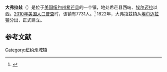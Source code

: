 {{Infobox settlement
|official_name            = 大弗拉兹
|settlement_type          = 镇
|nickname                 = 
|motto                    =

<!-- Images -->
|image_skyline            = 
|imagesize                = 
|image_caption            = 
|image_flag               = 
|image_seal               =

<!-- Maps -->
|pushpin_map              = USA New York <!--required to use image on next line-->
|pushpin_label            = 大弗拉兹
|pushpin_image            = New York Locator Map with US.PNG
|pushpin_label_position   = 
|pushpin_map_caption      =
|pushpin_mapsize          =
|image_map                = 
|mapsize                  = 
|map_caption              = 
|image_map1               = 
|mapsize1                 = 
|map_caption1             =

<!-- Location -->
|latd  = 42 |latm  = 08 |lats  = 37 |latNS  = N 
|longd = 76 |longm = 55 |longs = 57 |longEW = W 
|coordinates_region       = US-NY
|coordinates_display      = inline,title
|coordinates_footnotes    = 
|subdivision_type         = [[国家|国家]]
|subdivision_name         = [[美国|美国]]
|subdivision_type1        = [[美国行政区划|州]]
|subdivision_name1        = [[纽约州|纽约州]]
|subdivision_type2        = [[纽约州行政区划|县]]
|subdivision_name2        = [[希芒县_(纽约州)|希芒县]]
|government_footnotes     = 
|government_type          = 
|established_title        = 
|established_date         =

<!-- Area -->
|unit_pref                = Imperial
|area_footnotes           = 
|area_magnitude           = 
|area_total_km2           = 116.7
|area_land_km2            = 115.2
|area_water_km2           = 1.5
|area_total_sq_mi         = 
|area_land_sq_mi          = 
|area_water_sq_mi         =

<!-- Elevation -->
|elevation_footnotes      = 
|elevation_m              = 
|elevation_ft             = 910

<!-- Population -->
|population_as_of         = [[2010年美国人口普查|2010]]
|population_footnotes     = 
|population_total         = 7731
|population_density_km2   = 67.1
|population_density_sq_mi = 

<!-- General information -->
|timezone                 = [[美国东部时间|EST]]
|utc_offset               = -5
|timezone_DST             = EDT
|utc_offset_DST           = -4

<!-- Area/postal codes & others -->
|postal_code_type         = [[美国邮政编码|邮政编码]]
|postal_code              = 14814
|area_code                = 
|website                  = {{URL|www.bigflatsny.gov}}
|footnotes                = 
}}
'''大弗拉兹'''（{{lang-en|Big Flats}}）是位于[[美国|美国]][[纽约州|纽约州]][[希芒县_(纽约州)|希芒县]]的一个镇，地处希芒县西端、[[埃尔迈拉_(纽约州)|埃尔迈拉]]以西。[[2010年美国人口普查|2010年美国人口普查]]时，该镇有7731人。<ref name>{{cite web|url=http://factfinder2.census.gov|publisher=[[United_States_Census_Bureau|United States Census Bureau]]|title=American FactFinder|accessdate=2020-10-05|archive-date=2013-09-11|archive-url=https://web.archive.org/web/20130911234518/http://factfinder2.census.gov/|dead-url=no}}</ref> 1822年，大弗拉兹镇从[[埃尔迈拉镇_(纽约州)|埃尔迈拉镇]]分出，正式建立。

== 参考文献 ==
{{reflist}}

{{NY-stub}}
[[Category:纽约州城镇|Category:纽约州城镇]]